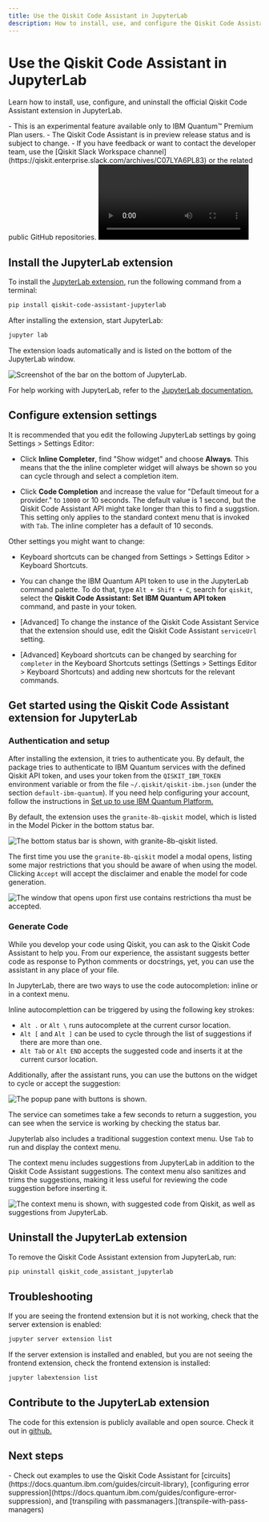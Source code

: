 ```yaml
---
title: Use the Qiskit Code Assistant in JupyterLab
description: How to install, use, and configure the Qiskit Code Assistant in JupyterLab.
---
```


# Use the Qiskit Code Assistant in JupyterLab

Learn how to install, use, configure, and uninstall the official Qiskit Code Assistant extension in JupyterLab.

<Admonition type="note" title="Notes">
    - This is an experimental feature available only to IBM Quantum&trade; Premium Plan users.
    - The Qiskit Code Assistant is in preview release status and is subject to change.
    - If you have feedback or want to contact the developer team, use the [Qiskit Slack Workspace channel](https://qiskit.enterprise.slack.com/archives/C07LYA6PL83) or the related public GitHub repositories.
</Admonition>


<video title="A user uses the Qiskit Code Assistant in JupyterLab. The user has a comment in the code to get the available backends for their account in IBM Quantum, the Qiskit Code Assistant gives a code suggestion to get the available backends. The user executes the code, gets the available backends in IBM Quantum Platform for the current account. The user ask to the Qiskit Code Assistant to generate the code to get the T1, T2 and other properties for the qubit 1 in the device ibm_brisbane. The assistant gives a code suggestion. The user runs the suggested code and get the desired output." className="max-w-auto h-auto" controls>
  <source src="/videos/guides/qiskit-code-assistant/demo-JupyterLab-t1t2-granite-8b-qiskit-short.mp4" type="video/mp4"></source>
</video>

## Install the JupyterLab extension
To install the [JupyterLab extension](https://github.com/Qiskit/qiskit-code-assistant-jupyterlab), run the following command from a terminal:
```sh
pip install qiskit-code-assistant-jupyterlab
```

After installing the extension, start JupyterLab:

```sh
jupyter lab
```

The extension loads automatically and is listed on the bottom of the JupyterLab window.

![Screenshot of the bar on the bottom of JupyterLab.](/images/run/qiskit-code-assistant/jupyterlab-selected-model.png)

For help working with JupyterLab, refer to the [JupyterLab documentation.](https://jupyterlab.readthedocs.io/en/latest/)

## Configure extension settings

It is recommended that you edit the following JupyterLab settings by going Settings > Settings Editor:

- Click **Inline Completer**, find "Show widget" and choose **Always**.  This means that the the inline completer widget will always be shown so you can cycle through and select a completion item.

- Click **Code Completion** and increase the value for "Default timeout for a provider." to `10000` or 10 seconds. The default value is 1 second, but the Qiskit Code Assistant API might take longer than this to find a suggstion. This setting only applies to the standard context menu that is invoked with `Tab`. The inline completer has a default of 10 seconds.

Other settings you might want to change:

- Keyboard shortcuts can be changed from Settings > Settings Editor > Keyboard Shortcuts.

- You can change the IBM Quantum API token to use in the JupyterLab command palette. To do that, type `Alt + Shift + C`, search for `qiskit`, select the **Qiskit Code Assistant: Set IBM Quantum API token** command, and paste in your token.

- [Advanced] To change the instance of the Qiskit Code Assistant Service that the extension should use, edit the Qiskit Code Assistant `serviceUrl` setting.

- [Advanced] Keyboard shortcuts can be changed by searching for `completer` in the Keyboard Shortcuts settings (Settings > Settings Editor > Keyboard Shortcuts) and adding new shortcuts for the relevant commands.

## Get started using the Qiskit Code Assistant extension for JupyterLab

### Authentication and setup

After installing the extension, it tries to authenticate you. By default, the package tries to authenticate to IBM Quantum services with the defined Qiskit API token, and uses your token from the `QISKIT_IBM_TOKEN` environment variable or from the file `~/.qiskit/qiskit-ibm.json` (under the section `default-ibm-quantum`). If you need help configuring your account, follow the instructions in [Set up to use IBM Quantum Platform.](/guides/setup-channel#set-up-to-use-ibm-quantum-platform)

By default, the extension uses the `granite-8b-qiskit` model, which is listed in the Model Picker in the bottom status bar.

![The bottom status bar is shown, with `granite-8b-qiskit` listed.](/images/guides/qiskit-code-assistant/vscode-selected-model.png)

The first time you use the `granite-8b-qiskit` model a modal opens, listing some major restrictions that you should be aware of when using the model. Clicking `Accept` will accept the disclaimer and enable the model for code generation.

![The window that opens upon first use contains restrictions tha must be accepted.](/images/guides/qiskit-code-assistant/eula.png)

### Generate Code

While you develop your code using Qiskit, you can ask to the Qiskit Code Assistant to help you. From our experience, the assistant suggests better code as response to Python comments or docstrings, yet, you can use the assistant in any place of your file.

In JupyterLab, there are two ways to use the code autocompletion: inline or in a context menu.

Inline autocomplettion can be triggered by using the following key strokes:

- `Alt .` or `Alt \` runs autocomplete at the current cursor location.
- `Alt [` and `Alt ]` can be used to cycle through the list of suggestions if there are
  more than one.
- `Alt Tab` or `Alt END` accepts the suggested code and inserts it at the current
  cursor location.

Additionally, after the assistant runs, you can use the buttons on the widget to cycle or accept the suggestion:

![The popup pane with buttons is shown.](/images/run/qiskit-code-assistant/jupyterlab-inline-complete.png)

<Admonition type="note">
The service can sometimes take a few seconds to return a suggestion, you can see when the service is working by checking the status bar.
</Admonition>

Jupyterlab also includes a traditional suggestion context menu. Use `Tab` to run and display the context menu.

The context menu includes suggestions from JupyterLab in addition to the Qiskit Code Assistant suggestions. The context menu also sanitizes and trims the suggestions, making it less useful for reviewing the code suggestion before inserting it.

![The context menu is shown, with suggested code from Qiskit, as well as suggestions from JupyterLab.](/images/run/qiskit-code-assistant/jupyterlab-tab-complete.png)

## Uninstall the JupyterLab extension


To remove the Qiskit Code Assistant extension from JupyterLab, run:

```bash
pip uninstall qiskit_code_assistant_jupyterlab
```

## Troubleshooting

If you are seeing the frontend extension but it is not working, check that the server
extension is enabled:

```bash
jupyter server extension list
```

If the server extension is installed and enabled, but you are not seeing the frontend
extension, check the frontend extension is installed:

```bash
jupyter labextension list
```


## Contribute to the JupyterLab extension

The code for this extension is publicly available and open source. Check it out in [github.](https://github.com/Qiskit/qiskit-code-assistant-jupyterlab)

## Next steps

<Admonition type="tip" title="Recommendations">
    - Check out examples to use the Qiskit Code Assistant for [circuits](https://docs.quantum.ibm.com/guides/circuit-library), [configuring error suppression](https://docs.quantum.ibm.com/guides/configure-error-suppression), and [transpiling with passmanagers.](transpile-with-pass-managers)
</Admonition>
